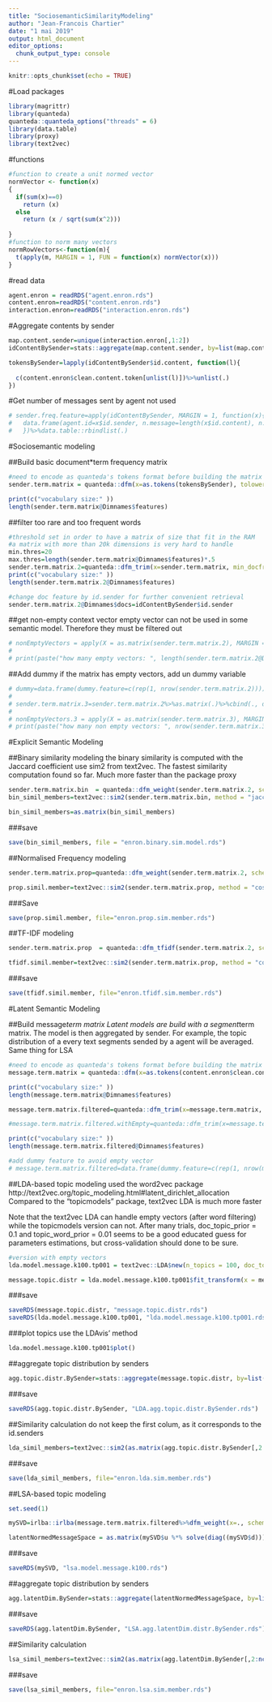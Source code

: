 ```yaml
---
title: "SociosemanticSimilarityModeling"
author: "Jean-Francois Chartier"
date: "1 mai 2019"
output: html_document
editor_options: 
  chunk_output_type: console
---
```


```r
knitr::opts_chunk$set(echo = TRUE)
```

#Load packages
```r
library(magrittr)
library(quanteda)
quanteda::quanteda_options("threads" = 6)
library(data.table)
library(proxy)
library(text2vec)

```

#functions
```r
#function to create a unit normed vector
normVector <- function(x) 
{
  if(sum(x)==0)
    return (x)
  else 
    return (x / sqrt(sum(x^2)))
  
}
#function to norm many vectors
normRowVectors<-function(m){
  t(apply(m, MARGIN = 1, FUN = function(x) normVector(x)))
}


```


#read data
```r
agent.enron = readRDS("agent.enron.rds")
content.enron=readRDS("content.enron.rds")
interaction.enron=readRDS("interaction.enron.rds")  
```

#Aggregate contents by sender 

```r
map.content.sender=unique(interaction.enron[,1:2])
idContentBySender=stats::aggregate(map.content.sender, by=list(map.content.sender$id.sender), FUN=function(x){unique(c(x))}) 

tokensBySender=lapply(idContentBySender$id.content, function(l){
  
  c(content.enron$clean.content.token[unlist(l)])%>%unlist(.)
})


```



#Get number of messages sent by agent
not used
```r
# sender.freq.feature=apply(idContentBySender, MARGIN = 1, function(x){
#   data.frame(agent.id=x$id.sender, n.message=length(x$id.content), n.receiver=length(x$id.receiver))
#   })%>%data.table::rbindlist(.)
```

#Sociosemantic modeling

##Build basic document*term frequency matrix
```r
#need to encode as quanteda's tokens format before building the matrix
sender.term.matrix = quanteda::dfm(x=as.tokens(tokensBySender), tolower=FALSE)

print(c("vocabulary size:" ))
length(sender.term.matrix@Dimnames$features)
```
##filter too rare and too frequent words
```r
#threshold set in order to have a matrix of size that fit in the RAM
#a matrix with more than 20k dimensions is very hard to handle
min.thres=20
max.thres=length(sender.term.matrix@Dimnames$features)*.5
sender.term.matrix.2=quanteda::dfm_trim(x=sender.term.matrix, min_docfreq = min.thres, max_docfreq = max.thres, docfreq_type="count")
print(c("vocabulary size:" ))
length(sender.term.matrix.2@Dimnames$features)

#change doc feature by id.sender for further convenient retrieval 
sender.term.matrix.2@Dimnames$docs=idContentBySender$id.sender
```

##get non-empty context vector
empty vector can not be used in some semantic model. Therefore they must be filtered out
```r
# nonEmptyVectors = apply(X = as.matrix(sender.term.matrix.2), MARGIN = 1, FUN = function(x) sqrt(sum(x^2))>0)
# 
# print(paste("how many empty vectors: ", length(sender.term.matrix.2@Dimnames$docs[!nonEmptyVectors])))

```

##Add dummy
if the matrix has empty vectors, add un dummy variable
```r
# dummy=data.frame(dummy.feature=c(rep(1, nrow(sender.term.matrix.2))))
# 
# sender.term.matrix.3=sender.term.matrix.2%>%as.matrix(.)%>%cbind(., dummy)%>%as.dfm(.)
# 
# nonEmptyVectors.3 = apply(X = as.matrix(sender.term.matrix.3), MARGIN = 1, FUN = function(x) sqrt(sum(x^2))>0)
# print(paste("how many non empty vectors: ", nrow(sender.term.matrix.3[nonEmptyVectors.3,])))

```


#Explicit Semantic Modeling


##Binary similarity modeling
the binary similarity is computed with the Jaccard coefficient
use sim2 from text2vec. The fastest similarity computation found so far.
Much more faster than the package proxy

```r
sender.term.matrix.bin  = quanteda::dfm_weight(sender.term.matrix.2, scheme  = "boolean")
bin_simil_members=text2vec::sim2(sender.term.matrix.bin, method = "jaccard", norm = "none")

bin_simil_members=as.matrix(bin_simil_members)

```
###save
```r
save(bin_simil_members, file = "enron.binary.sim.model.rds")

```

##Normalised Frequency modeling

```r
sender.term.matrix.prop=quanteda::dfm_weight(sender.term.matrix.2, scheme  = "prop")

prop.simil.member=text2vec::sim2(sender.term.matrix.prop, method = "cosine", norm="none")%>% as.matrix(.)

```
###Save
```r
save(prop.simil.member, file="enron.prop.sim.member.rds")
```


##TF-IDF modeling
```r
sender.term.matrix.prop  = quanteda::dfm_tfidf(sender.term.matrix.2, scheme_tf  = "prop", scheme_df="inverseprob")

tfidf.simil.member=text2vec::sim2(sender.term.matrix.prop, method = "cosine", norm="none")%>% as.matrix(.)

```

###save
```r
save(tfidf.simil.member, file="enron.tfidf.sim.member.rds")
```

#Latent Semantic Modeling 


##Build message*term matrix
Latent models are build with a segment*term matrix. The model is then aggregated by sender. For example, the topic distribution of a every text segments sended by a agent will be averaged. Same thing for LSA 
```r
#need to encode as quanteda's tokens format before building the matrix
message.term.matrix = quanteda::dfm(x=as.tokens(content.enron$clean.content.token), tolower=FALSE)

print(c("vocabulary size:" ))
length(message.term.matrix@Dimnames$features)

message.term.matrix.filtered=quanteda::dfm_trim(x=message.term.matrix, min_docfreq = 75, max_docfreq = length(message.term.matrix@Dimnames$features)*.3, docfreq_type="count")

#message.term.matrix.filtered.withEmpty=quanteda::dfm_trim(x=message.term.matrix, min_docfreq = 75, max_docfreq = length(message.term.matrix@Dimnames$features)*.5, docfreq_type="count")

print(c("vocabulary size:" ))
length(message.term.matrix.filtered@Dimnames$features)

#add dummy feature to avoid empty vector
# message.term.matrix.filtered=data.frame(dummy.feature=c(rep(1, nrow(message.term.matrix.filtered))))%>%as.matrix(.)%>%cbind(., message.term.matrix.filtered)%>%as.dfm(.)
```



##LDA-based topic modeling
used the word2vec package
http://text2vec.org/topic_modeling.html#latent_dirichlet_allocation
Compared to the "topicmodels" package, text2vec LDA is much more faster 

Note that the text2vec LDA can handle empty vectors (after word filtering) while the topicmodels version can not.
After many trials, doc_topic_prior = 0.1 and topic_word_prior = 0.01 seems to be a good educated guess for parameters estimations, but cross-validation should done to be sure. 
```r
#version with empty vectors
lda.model.message.k100.tp001 = text2vec::LDA$new(n_topics = 100, doc_topic_prior = 0.1, topic_word_prior = 0.001)

message.topic.distr = lda.model.message.k100.tp001$fit_transform(x = message.term.matrix.filtered, n_iter = 1000, convergence_tol = 0.001, n_check_convergence = 10, progressbar = FALSE)

```

###save 
```r
saveRDS(message.topic.distr, "message.topic.distr.rds")
saveRDS(lda.model.message.k100.tp001, "lda.model.message.k100.tp001.rds")
```
###plot topics
use the LDAvis' method
```r
lda.model.message.k100.tp001$plot()
```


##aggregate topic distribution by senders
```r
agg.topic.distr.BySender=stats::aggregate(message.topic.distr, by=list(map.content.sender$id.sender), mean) 

```

###save 
```r
saveRDS(agg.topic.distr.BySender, "LDA.agg.topic.distr.BySender.rds")
```

##Similarity calculation
do not keep the first colum, as it corresponds to the id.senders
```r
lda_simil_members=text2vec::sim2(as.matrix(agg.topic.distr.BySender[,2:ncol(agg.topic.distr.BySender)]), method = "cosine", norm = "none")
```

###save
```r
save(lda_simil_members, file="enron.lda.sim.member.rds")
```


##LSA-based topic modeling
```r
set.seed(1)

mySVD=irlba::irlba(message.term.matrix.filtered%>%dfm_weight(x=., scheme="prop"), 100, tol=1e-5)

latentNormedMessageSpace = as.matrix(mySVD$u %*% solve(diag((mySVD$d)))) %>% normRowVectors()

```
###save
```r
saveRDS(mySVD, "lsa.model.message.k100.rds")
```

##aggregate topic distribution by senders
```r
agg.latentDim.BySender=stats::aggregate(latentNormedMessageSpace, by=list(map.content.sender$id.sender), mean) 

```

###save 
```r
saveRDS(agg.latentDim.BySender, "LSA.agg.latentDim.distr.BySender.rds")
```

##Similarity calculation
```r
lsa_simil_members=text2vec::sim2(as.matrix(agg.latentDim.BySender[,2:ncol(agg.latentDim.BySender)]), method = "cosine", norm = "none")
```

###save
```r
save(lsa_simil_members, file="enron.lsa.sim.member.rds")
```

<!-- ##NNMF-based topic modeling -->
<!-- non-negative matrix factorization k=100 -->
<!-- nnmf does not work if there is empty vectors, so we need to add a dummy feature  -->

<!-- ```{r} -->
<!-- library(nnTensor) -->
<!-- nnmf.model=nnTensor::NMF(message.term.matrix.filtered.wd[1:1000,]%>%dfm_weight(x=., scheme="prop")%>%as.matrix(.), J = 100) -->

<!-- ``` -->


<!-- ```{r} -->
<!-- library(NMF) -->

<!-- dummy=c(dummy.feature=c(rep(0.0001, nrow(message.term.matrix.filtered)))) -->

<!-- message.term.matrix.filtered.wd=message.term.matrix.filtered%>%Matrix::cBind(., dummy)%>%as.dfm(.) -->

<!-- set.seed(12345) -->

<!-- #init <- NMF::nmfModel(k, matrixContextWordNorme, W=t(kmeansModelOnCol$centers), H=kmeansModelOnRow$centers) -->

<!-- nnmf.model.snmf = NMF::nmf(message.term.matrix.filtered.wd[1:1000,]%>%dfm_weight(x=., scheme="prop") %>% as.matrix(.), rank=100, method = "brunet", .options=list('v'=T, 'P'=T), seed=1) -->


<!-- #calculs des similarités avec la métrique du cosinus entre mots et mixture coefficient -->
<!-- simil_Mot_mixtureCoefficient=proxy::simil(x=t(matrixContextWordNorme), y = t(basis(nonNegResult)), by_rows=T, method="cosine", convert_distances = FALSE) -->


<!-- #Afficher résultats -->
<!-- View(k_plus_important_mot_par_topic(15, simil_Mot_mixtureCoefficient), title = "Proximités entre mots et axes dans un modèle NMF") -->

<!-- ``` -->


<!-- ##Add dummy -->
<!-- if the matrix has empty vectors, add un dummy variable -->
<!-- ```{r} -->
<!-- dummy=data.frame(dummy.feature=c(rep(1, nrow(sender.term.matrix.2)))) -->

<!-- sender.term.matrix.3=sender.term.matrix.2%>%as.matrix(.)%>%cbind(., dummy)%>%as.dfm(.) -->

<!-- nonEmptyVectors.3 = apply(X = as.matrix(sender.term.matrix.3), MARGIN = 1, FUN = function(x) sqrt(sum(x^2))>0) -->
<!-- print(paste("how many non empty vectors: ", nrow(sender.term.matrix.3[nonEmptyVectors.3,]))) -->

<!-- ``` -->
